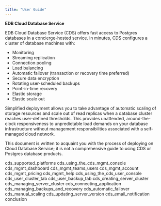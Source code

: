 ```yaml
---
title: "User Guide"
---
```


**EDB Cloud Database Service**

EDB Cloud Database Service (CDS) offers fast access to Postgres databases in a concierge-hosted service. In minutes, CDS configures a cluster of database machines with:

  - Monitoring
  - Streaming replication
  - Connection pooling
  - Load balancing
  - Automatic failover (transaction or recovery time preferred)
  - Secure data encryption
  - Rotating user-scheduled backups
  - Point-in-time recovery
  - Elastic storage
  - Elastic scale out

Simplified deployment allows you to take advantage of automatic scaling of storage resources and scale out of read replicas when a database cluster reaches user-defined thresholds. This provides unattended, around-the-clock responsiveness to unpredictable load demands on your database infrastructure without management responsibilities associated with a self-managed cloud network.

This document is written to acquaint you with the process of deploying on Cloud Database Service; it is not a comprehensive guide to using CDS or Postgres database products.

<div class="toctree" data-maxdepth="3">

cds_supported_platforms cds_using_the_cds_mgmt_console cds_mgmt_dashboard cds_mgmt_teams_users cds_mgmt_account cds_mgmt_pricing cds_mgmt_help cds_using_the_cds_user_console cds_user_cluster_tab cds_user_backup_tab cds_creating_server_cluster cds_managing_server_cluster cds_connecting_application cds_managing_backups_and_recovery cds_automatic_failover cds_manual_scaling cds_updating_server_version cds_email_notification conclusion

</div>
